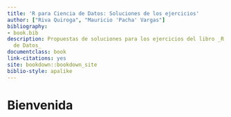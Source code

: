 ```yaml
--- 
title: 'R para Ciencia de Datos: Soluciones de los ejercicios'
author: ["Riva Quiroga", "Mauricio 'Pacha' Vargas"]
bibliography:
- book.bib
description: Propuestas de soluciones para los ejercicios del libro _R para Ciencia
  de Datos_
documentclass: book
link-citations: yes
site: bookdown::bookdown_site
biblio-style: apalike
---
```


# Bienvenida {-}

